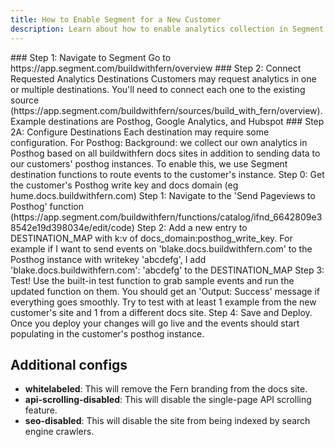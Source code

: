```yaml
---
title: How to Enable Segment for a New Customer
description: Learn about how to enable analytics collection in Segment for a customer's docs site
---
```


<Steps>
  ### Step 1: Navigate to Segment
  Go to https://app.segment.com/buildwithfern/overview
  ### Step 2: Connect Requested Analytics Destinations
  Customers may request analytics in one or multiple destinations. You'll need to connect each one to the existing source (https://app.segment.com/buildwithfern/sources/build_with_fern/overview). Example destinations are Posthog, Google Analytics, and Hubspot
  ### Step 2A: Configure Destinations
  Each destination may require some configuration. 
  For Posthog:
    Background: we collect our own analytics in Posthog based on all buildwithfern docs sites in addition to sending data to our customers' posthog instances. To enable this, we use Segment destination functions to route events to the customer's instance.
    Step 0: Get the customer's Posthog write key and docs domain (eg hume.docs.buildwithfern.com)
    Step 1: Navigate to the 'Send Pageviews to Posthog' function (https://app.segment.com/buildwithfern/functions/catalog/ifnd_6642809e38542e19d398034e/edit/code)
    Step 2: Add a new entry to DESTINATION_MAP with k:v of docs_domain:posthog_write_key. For example if I want to send events on 'blake.docs.buildwithfern.com' to the Posthog instance with writekey 'abcdefg', I add 'blake.docs.buildwithfern.com': 'abcdefg' to the DESTINATION_MAP
    Step 3: Test! Use the built-in test function to grab sample events and run the updated function on them. You should get an 'Output: Success' message if everything goes smoothly. Try to test with at least 1 example from the new customer's site and 1 from a different docs site. 
    Step 4: Save and Deploy. Once you deploy your changes will go live and the events should start populating in the customer's posthog instance.
</Steps>

## Additional configs

- **whitelabeled**: This will remove the Fern branding from the docs site.
- **api-scrolling-disabled**: This will disable the single-page API scrolling feature.
- **seo-disabled**: This will disable the site from being indexed by search engine crawlers.
